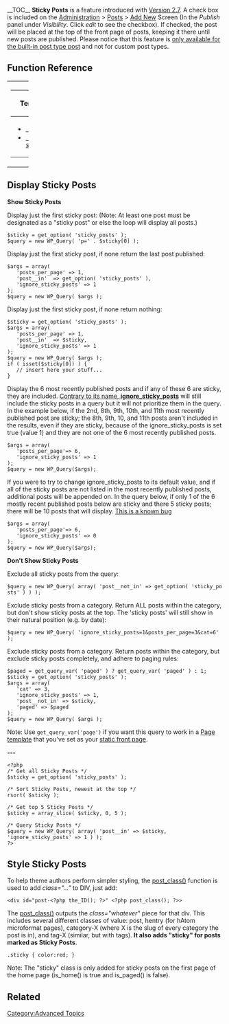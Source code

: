 {{Languages|
{{en|Sticky Posts}}
{{ja|Sticky Posts}}
}}

__TOC__
'''Sticky Posts''' is a feature introduced with [[Version 2.7]]. A check box is included on the [[Administration_Panels|Administration]] > [[Administration_Panels#Posts|Posts]] > [[Posts Add New SubPanel|Add New]] Screen (In the ''Publish'' panel under ''Visibility''. Click ''edit'' to see the checkbox). If checked, the post will be placed at the top of the front page of posts, keeping it there until new posts are published. Please notice that this feature is [http://core.trac.wordpress.org/ticket/12702 only available for the built-in post type post] and not for custom post types.

== Function Reference ==

{| cellspacing="10" width="100%"
|- valign="top"
| width="50%" |

{| class="widefat"
|- style="background:#464646; color:#d7d7d7;"
! '''Template Tags'''
|-
|
* <tt>[[Function Reference/is_sticky | is_sticky()]]</tt>
* <tt>[[Function Reference/sticky_class | sticky_class()]]</tt>
|}

| width="50%" |

{| class="widefat"
|- style="background:#464646; color:#d7d7d7;"
! '''Template Tags'''
|-
|
* 
* 
|}

|}

== Display Sticky Posts ==

'''Show Sticky Posts'''

Display just the first sticky post:
(Note: At least one post must be designated as a "sticky post" or else the loop will display all posts.)
 
 $sticky = get_option( 'sticky_posts' );
 $query = new WP_Query( 'p=' . $sticky[0] );

Display just the first sticky post, if none return the last post published:

 $args = array(
 	'posts_per_page' => 1,
 	'post__in'  => get_option( 'sticky_posts' ),
 	'ignore_sticky_posts' => 1
 );
 $query = new WP_Query( $args );

Display just the first sticky post, if none return nothing:

 $sticky = get_option( 'sticky_posts' );
 $args = array(
 	'posts_per_page' => 1,
 	'post__in'  => $sticky,
 	'ignore_sticky_posts' => 1
 );
 $query = new WP_Query( $args );
 if ( isset($sticky[0]) ) {
 	// insert here your stuff...
 }

Display the 6 most recently published posts and if any of these 6 are sticky, they are included. [https://wordpress.stackexchange.com/a/260951/48698 Contrary to its name, '''ignore_sticky_posts'''] will still include the sticky posts in a query but it will not prioritize them in the query. In the example below, if the 2nd, 8th, 9th, 10th, and 11th most recently published post are sticky; the 8th, 9th, 10, and 11th posts aren't included in the results, even if they are sticky, because of the ignore_sticky_posts is set true (value 1) and they are not one of the 6 most recently published posts. 

 $args = array(
 	'posts_per_page'=> 6,
 	'ignore_sticky_posts' => 1
 );
 $query = new WP_Query($args);


If you were to try to change ignore_sticky_posts to its default value, and if all of the sticky posts are not listed in the most recently published posts, additional posts will be appended on. In the query below, if only 1 of the 6 mostly recent published posts below are sticky and there 5 sticky posts; there will be 10 posts that will display. 
[https://core.trac.wordpress.org/ticket/27282 This is a known bug]

 $args = array(
 	'posts_per_page'=> 6,
 	'ignore_sticky_posts' => 0
 );
 $query = new WP_Query($args);

 

'''Don't Show Sticky Posts'''

Exclude all sticky posts from the query:

 $query = new WP_Query( array( 'post__not_in' => get_option( 'sticky_posts' ) ) );

Exclude sticky posts from a category. Return ALL posts within the category, but don't show sticky posts at the top. The 'sticky posts' will still show in their natural position (e.g. by date):

 $query = new WP_Query( 'ignore_sticky_posts=1&posts_per_page=3&cat=6' );

Exclude sticky posts from a category. Return posts within the category, but exclude sticky posts completely, and adhere to paging rules:

 $paged = get_query_var( 'paged' ) ? get_query_var( 'paged' ) : 1;
 $sticky = get_option( 'sticky_posts' );
 $args = array(
 	'cat' => 3,
 	'ignore_sticky_posts' => 1,
 	'post__not_in' => $sticky,
 	'paged' => $paged
 );
 $query = new WP_Query( $args );

Note: Use <tt>get_query_var('page')</tt> if you want this query to work in a [[Pages#Page_Templates|Page template]] that you've set as your [[Creating_a_Static_Front_Page|static front page]].

''' --- '''

<pre>
<?php
/* Get all Sticky Posts */
$sticky = get_option( 'sticky_posts' );

/* Sort Sticky Posts, newest at the top */
rsort( $sticky );

/* Get top 5 Sticky Posts */
$sticky = array_slice( $sticky, 0, 5 );

/* Query Sticky Posts */
$query = new WP_Query( array( 'post__in' => $sticky, 'ignore_sticky_posts' => 1 ) );
?>
</pre>

== Style Sticky Posts ==

To help theme authors perform simpler styling, the [[Function Reference/post_class|post_class()]] function is used to add ''class="..."'' to DIV, just add:

<pre>
<div id="post-<?php the_ID(); ?>" <?php post_class(); ?>>
</pre>

The [[Function Reference/post_class|post_class()]] outputs the ''class="whatever"'' piece for that div. This includes several different classes of value: post, hentry (for hAtom microformat pages), category-X (where X is the slug of every category the post is in), and tag-X (similar, but with tags). '''It also adds "sticky" for posts marked as Sticky Posts'''.

<pre>
.sticky { color:red; }
</pre>

Note: The "sticky" class is only added for sticky posts on the first page of the home page (is_home() is true and is_paged() is false).

== Related ==

[[Category:Advanced Topics]]
